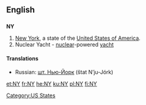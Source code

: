 {{also|Appendix:Variations of "ny"}}
==English==

==={{abbreviation}}===
'''NY'''

# [[New York]], a state of the [[United States of America]].
# Nuclear Yacht - [[nuclear]]-powered [[yacht]]

====Translations====
{{trans-top|New York State}}
* Russian: [[шт. Нью-Йорк]] (štat N’ju-Jórk) {{m}}
{{trans-mid}}
{{trans-bottom}}

[[Category:US States]]

[[et:NY]]
[[fr:NY]]
[[he:NY]]
[[ku:NY]]
[[pl:NY]]
[[fi:NY]]